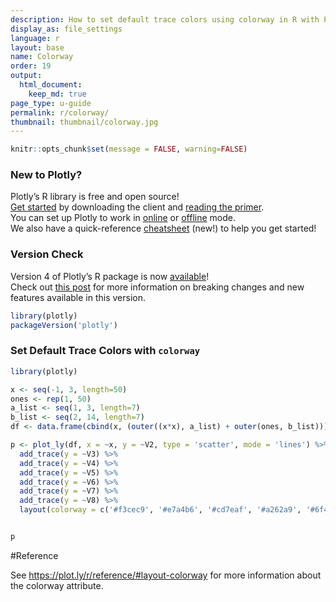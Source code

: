 ```yaml
---
description: How to set default trace colors using colorway in R with Plotly.
display_as: file_settings
language: r
layout: base
name: Colorway
order: 19
output:
  html_document:
    keep_md: true
page_type: u-guide
permalink: r/colorway/
thumbnail: thumbnail/colorway.jpg
---
```


```r
knitr::opts_chunk$set(message = FALSE, warning=FALSE)
```

### New to Plotly?

Plotly's R library is free and open source!<br>
[Get started](https://plot.ly/r/getting-started/) by downloading the client and [reading the primer](https://plot.ly/r/getting-started/).<br>
You can set up Plotly to work in [online](https://plot.ly/r/getting-started/#hosting-graphs-in-your-online-plotly-account) or [offline](https://plot.ly/r/offline/) mode.<br>
We also have a quick-reference [cheatsheet](https://images.plot.ly/plotly-documentation/images/r_cheat_sheet.pdf) (new!) to help you get started!

### Version Check

Version 4 of Plotly's R package is now [available](https://plot.ly/r/getting-started/#installation)!<br>
Check out [this post](http://moderndata.plot.ly/upgrading-to-plotly-4-0-and-above/) for more information on breaking changes and new features available in this version.

```r
library(plotly)
packageVersion('plotly')
```

### Set Default Trace Colors with `colorway`

```r
library(plotly)

x <- seq(-1, 3, length=50)
ones <- rep(1, 50)
a_list <- seq(1, 3, length=7)
b_list <- seq(2, 14, length=7)
df <- data.frame(cbind(x, (outer((x*x), a_list) + outer(ones, b_list))))

p <- plot_ly(df, x = ~x, y = ~V2, type = 'scatter', mode = 'lines') %>%
  add_trace(y = ~V3) %>%
  add_trace(y = ~V4) %>%
  add_trace(y = ~V5) %>%
  add_trace(y = ~V6) %>%
  add_trace(y = ~V7) %>%
  add_trace(y = ~V8) %>%
  layout(colorway = c('#f3cec9', '#e7a4b6', '#cd7eaf', '#a262a9', '#6f4d96', '#3d3b72', '#182844'))


p
```

#Reference

See [https://plot.ly/r/reference/#layout-colorway](https://plot.ly/r/reference/#layout-colorway) for more information about the colorway attribute.